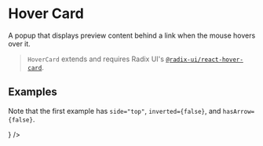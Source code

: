 


# Hover Card

A popup that displays preview content behind a link when the mouse hovers over it.

> `HoverCard` extends and requires Radix UI's [`@radix-ui/react-hover-card`](https://www.radix-ui.com/docs/primitives/components/hover-card).

## Examples

Note that the first example has `side="top"`, `inverted={false}`, and `hasArrow={false}`.

<ComponentsDisplay className="grid-flow-col">
  <YiHoverCard
    trigger={
      <Link
        className="text-sm font-medium text-gray-12 no-underline hover:underline"
        href="https://liaoyio.github.io/notes/"
        target="_blank"
        rel="noreferrer noopener"
        children="@Liaoyi"
      />
    }
  />
  <LinkPreview
    className="text-sm font-medium text-gray-12 no-underline hover:underline"
    href="https://curta.wtf"
    src="/images/curta-wtf-preview.webp"
    target="_blank"
    rel="noreferrer noopener"
    children="Curta"
  />
</ComponentsDisplay>


